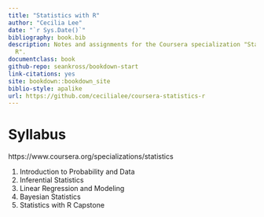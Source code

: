 ```yaml
--- 
title: "Statistics with R"
author: "Cecilia Lee"
date: "`r Sys.Date()`"
bibliography: book.bib
description: Notes and assignments for the Coursera specialization "Statistics with
  R".
documentclass: book
github-repo: seankross/bookdown-start
link-citations: yes
site: bookdown::bookdown_site
biblio-style: apalike
url: https://github.com/cecilialee/coursera-statistics-r
---
```


# Syllabus {-}

https://www.coursera.org/specializations/statistics

1. Introduction to Probability and Data
2. Inferential Statistics
3. Linear Regression and Modeling 
4. Bayesian Statistics
5. Statistics with R Capstone

